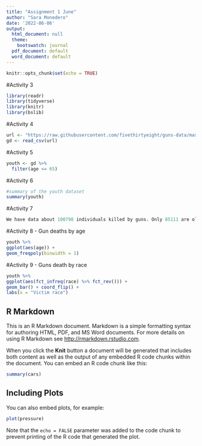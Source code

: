 ```yaml
---
title: "Assignment 1 June"
author: "Sara Monedero"
date: '2022-06-06'
output:
  html_document: null
  theme:
    bootswatch: journal
  pdf_document: default
  word_document: default
---
```


```r
knitr::opts_chunk$set(echo = TRUE)
```
#Activity 3
```r
library(readr)
library(tidyverse)
library(knitr)
library(bslib)
```

#Activity 4
```r
url <- "https://raw.githubusercontent.com/fivethirtyeight/guns-data/master/full_data.csv"
gd <- read_csv(url)
```

#Activity 5
```r
youth <- gd %>%
  filter(age <= 65)
```

#Activity 6
```r
#summary of the youth dataset
summary(youth)
```

#Activity 7
```r
We have data about 100798 individuals killed by guns. Only 85111 are older than 65. The distribution of the remainder is shown below: 
```

#Activity 8 - Gun deaths by age 
```r
youth %>% 
ggplot(aes(age)) + 
geom_freqpoly(binwidth = 1) 
```

#Activity 9 - Guns death by race
```r
youth %>% 
ggplot(aes(fct_infreq(race) %>% fct_rev())) + 
geom_bar() + coord_flip() + 
labs(x = "Victim race")
```



## R Markdown

This is an R Markdown document. Markdown is a simple formatting syntax for authoring HTML, PDF, and MS Word documents. For more details on using R Markdown see <http://rmarkdown.rstudio.com>.

When you click the **Knit** button a document will be generated that includes both content as well as the output of any embedded R code chunks within the document. You can embed an R code chunk like this:

```r
summary(cars)
```

## Including Plots

You can also embed plots, for example:

```r
plot(pressure)
```

Note that the `echo = FALSE` parameter was added to the code chunk to prevent printing of the R code that generated the plot.
